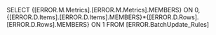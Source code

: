SELECT {[ERROR.M.Metrics].[ERROR.M.Metrics].MEMBERS} ON 0, {[ERROR.D.Items].[ERROR.D.Items].MEMBERS}*{[ERROR.D.Rows].[ERROR.D.Rows].MEMBERS} ON 1 FROM [ERROR.BatchUpdate_Rules]